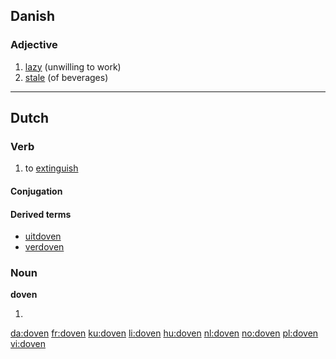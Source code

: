 ==Danish==

===Adjective===
{{infl|da|adjective|neuter|dovent|plural and definite|dovne|[[Appendix:Glossary#comparative|comparative]]|dovnere|[[Appendix:Glossary#superlative|superlative]]|dovnest}}

# [[lazy]] (unwilling to work)
# [[stale]] (of beverages)

----

==Dutch==

===Verb===
{{nl-verb-weak}}

# to [[extinguish]]

====Conjugation====
{{nl-verb-table|doof|dooft|doofde|doofden|gedoofd}}

====Derived terms====
* [[uitdoven]]
* [[verdoven]]

===Noun===
'''doven'''

# {{plural of|dove#Dutch|dove|lang=nl}}

[[da:doven]]
[[fr:doven]]
[[ku:doven]]
[[li:doven]]
[[hu:doven]]
[[nl:doven]]
[[no:doven]]
[[pl:doven]]
[[vi:doven]]